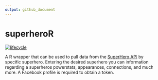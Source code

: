 ```yaml
---
output: github_document
---
```


# superheroR

[![lifecycle](https://img.shields.io/badge/lifecycle-experimental-orange.svg)](https://www.tidyverse.org/lifecycle/#experimental)

A R wrapper that can be used to pull data from the [SuperHero API](https://superheroapi.com) by specific superhero.
Entering the desired superhero you can information regarding a superheros powerstats, appearances, connections, and
much more. A Facebook profile is required to obtain a token.


